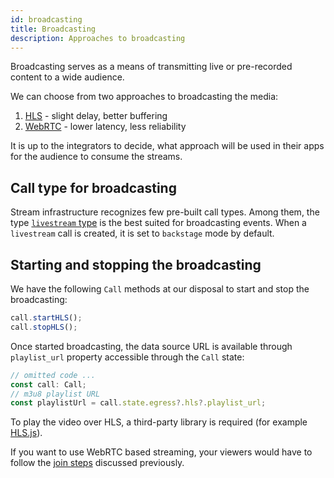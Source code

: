 ```yaml
---
id: broadcasting
title: Broadcasting
description: Approaches to broadcasting
---
```


Broadcasting serves as a means of transmitting live or pre-recorded content to a wide audience.

We can choose from two approaches to broadcasting the media:

1. [HLS](https://en.wikipedia.org/wiki/HTTP_Live_Streaming) - slight delay, better buffering
2. [WebRTC](https://webrtc.org/) - lower latency, less reliability

It is up to the integrators to decide, what approach will be used in their apps for the audience to consume the streams.

## Call type for broadcasting

Stream infrastructure recognizes few pre-built call types. Among them, the type [`livestream` type](../../guides/configuring-call-types#livestream) is the best suited for broadcasting events. When a `livestream` call is created, it is set to `backstage` mode by default.

## Starting and stopping the broadcasting

We have the following `Call` methods at our disposal to start and stop the broadcasting:

```ts
call.startHLS();
call.stopHLS();
```

Once started broadcasting, the data source URL is available through `playlist_url` property accessible through the `Call` state:

```ts
// omitted code ...
const call: Call;
// m3u8 playlist URL
const playlistUrl = call.state.egress?.hls?.playlist_url;
```

To play the video over HLS, a third-party library is required (for example [HLS.js](https://nochev.github.io/hls.js/docs/html/)).

If you want to use WebRTC based streaming, your viewers would have to follow the [join steps](../../guides/joining-and-creating-calls) discussed previously.
